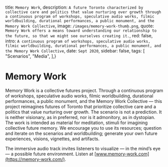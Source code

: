 
  title: `Memory Work`,
  description: `A future Toronto characterized by collective care and politics that value nurturing over growth through a continuous program of workshops, speculative audio works, filmic worldbuilding, durational performances, a public monument, and the Memory Work Collective`,
  image: `/images/memory-work-thumb.png`,
  quote: `Memory Work offers a means toward understanding our relationship to the future, so that we might see ourselves creating it.`,
  red: false,
  intro: `A continuous program of workshops, speculative audio works, filmic worldbuilding, durational performances, a public monument, and the Memory Work Collective`,
  date: `Sept 2020`,
  sidebar: false,
  tags: [
    "Scenarios",
    "Media",
  ],}


# Memory Work

Memory Work is a collective futures project. Through a continuous program of workshops, speculative audio works, filmic worldbuilding, durational performances, a public monument, and the Memory Work Collective — this project reimagines futures of Toronto that prioritize collective care and a politics that value nurturing over growth. The scenario is not a prediction. It is neither visionary, as in preferred, nor is it admonitory, as in dystopian. The work is intended as material for meditation, stimuli for imagining collective future memory. We encourage you to use its resources; question and iterate on the scenarios and worldbuilding; generate your own future experiences, visions, vignettes, and artifacts.

The immersive audio track invites listeners to visualize — in the mind’s eye — a possible future environment. Listen at [www.memory-work.com](https://memory-work.com/).  

<Label meta={meta} />




